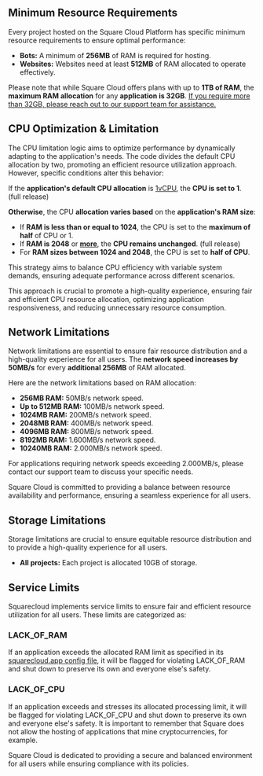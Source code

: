 ## Minimum Resource Requirements

Every project hosted on the Square Cloud Platform has specific minimum resource requirements to ensure optimal performance:

* **Bots:** A minimum of **256MB** of RAM is required for hosting.
* **Websites:** Websites need at least **512MB** of RAM allocated to operate effectively.

Please note that while Square Cloud offers plans with up to **1TB of RAM**, the **maximum RAM allocation** for any **application is 32GB**. <ins>If you require more than 32GB, please reach out to our support team for assistance.</ins>

## CPU Optimization & Limitation

The CPU limitation logic aims to optimize performance by dynamically adapting to the application's needs. The code divides the default CPU allocation by two, promoting an efficient resource utilization approach. However, specific conditions alter this behavior:

If the **application's default CPU allocation** is <ins>1vCPU</ins>, the **CPU is set to 1**. (full release)

**Otherwise**, the CPU **allocation varies based** on the **application's RAM size**:

* If **RAM is less than or equal to 1024**, the CPU is set to the **maximum of half** of CPU or 1.
* If **RAM is 2048** or <ins>**more**</ins>, the **CPU remains unchanged**. (full release)
* For **RAM sizes between 1024 and 2048**, the CPU is set to **half of CPU**.

This strategy aims to balance CPU efficiency with variable system demands, ensuring adequate performance across different scenarios.

This approach is crucial to promote a high-quality experience, ensuring fair and efficient CPU resource allocation, optimizing application responsiveness, and reducing unnecessary resource consumption.

## Network Limitations

Network limitations are essential to ensure fair resource distribution and a high-quality experience for all users.
The **network speed increases by 50MB/s** for every **additional 256MB** of RAM allocated.

Here are the network limitations based on RAM allocation:

* **256MB RAM:** 50MB/s network speed.
* **Up to 512MB RAM:** 100MB/s network speed.
* **1024MB RAM:** 200MB/s network speed.
* **2048MB RAM:** 400MB/s network speed.
* **4096MB RAM:** 800MB/s network speed.
* **8192MB RAM:** 1.600MB/s network speed.
* **10240MB RAM:** 2.000MB/s network speed.

For applications requiring network speeds exceeding 2.000MB/s, please contact our support team to discuss your specific needs.

Square Cloud is committed to providing a balance between resource availability and performance, ensuring a seamless experience for all users.

## Storage Limitations

Storage limitations are crucial to ensure equitable resource distribution and to provide a high-quality experience for all users.

* **All projects:** Each project is allocated 10GB of storage.

## Service Limits

Squarecloud implements service limits to ensure fair and efficient resource utilization for all users. These limits are categorized as:

### LACK\_OF\_RAM

If an application exceeds the allocated RAM limit as specified in its [squarecloud.app config file](../getting-started/config-file), it will be flagged for violating LACK\_OF\_RAM and shut down to preserve its own and everyone else's safety.

### LACK\_OF\_CPU

If an application exceeds and stresses its allocated processing limit, it will be flagged for violating LACK\_OF\_CPU and shut down to preserve its own and everyone else's safety. It is important to remember that Square does not allow the hosting of applications that mine cryptocurrencies, for example.

Square Cloud is dedicated to providing a secure and balanced environment for all users while ensuring compliance with its policies.
